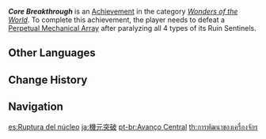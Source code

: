 {{Achievement Infobox
|id           = 82104
|order id     = 2105
|category     = Wonders of the World
|description  = Defeat a [[Perpetual Mechanical Array]] after paralyzing all 4 types of its Ruin Sentinels.
|requirements = 
|primogems    = 10
|tracking     = 
|hidden       = 1
|topic        = Perpetual Mechanical Array
|type         = Boss
}}
'''''Core Breakthrough''''' is an [[Achievement]] in the category ''[[Wonders of the World]]''. To complete this achievement, the player needs to defeat a [[Perpetual Mechanical Array]] after paralyzing all 4 types of its Ruin Sentinels.
<!--
==Trivia==

==Video Guides==
{{EVT
|video1   = 
|caption1 = 
}}
-->
==Other Languages==
{{Other Languages
|en      = Core Breakthrough
|zhs     = 机元突破
|zhs_rm  = Jī Yuán Túpò
|zht     = 機元突破
|zht_rm  = Jī Yuán Túpò
|zh_tl   = 
|ja      = 機元突破
|ja_rm   = Kigen Toppa{{Assumed}}
|ja_tl   = 
|ko      = 기계 돌파
|ko_tl   = Machine Breakthrough
|es      = Ruptura del núcleo
|es_tl   = Rupture of the Nucleus
|fr      = Rupture du noyau
|fr_tl   = Core Breakthrough
|ru      = Взрыв ядра
|ru_tl   = Core Explosion
|th      = การพัฒนาของเครื่องจักร
|th_rm   = 
|th_tl   = 
|vi      = Đột Phá Cốt Lõi
|vi_tl   = 
|de      = Himmelsdurchbrecher
|de_tl   = Skypiercer
|id      = Terobosan Inti
|id_tl   = Core Breakthrough
|pt      = Avanço Central
|pt_tl   = 
|tr      = Çekirdek Parçalayıcı
|tr_tl   = Core Shredder
|it      = Rottura del nucleo
|it_tl   = 
}}

==Change History==
{{Change History|2.0}}
<!--
==References==
{{Reflist}}
-->
==Navigation==
{{Achievement Navbox|Wonders of the World|Boss}}

[[es:Ruptura del núcleo]]
[[ja:機元突破]]
[[pt-br:Avanço Central]]
[[th:การพัฒนาของเครื่องจักร]]